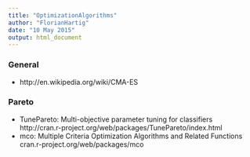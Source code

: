 ```yaml
---
title: "OptimizationAlgorithms"
author: "FlorianHartig"
date: "10 May 2015"
output: html_document
---
```



### General

* http://en.wikipedia.org/wiki/CMA-ES


### Pareto

* TunePareto: Multi-objective parameter tuning for classifiers http://cran.r-project.org/web/packages/TunePareto/index.html
* mco: Multiple Criteria Optimization Algorithms and Related Functions cran.r-project.org/web/packages/mco
